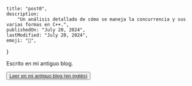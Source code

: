 
	title: "post0",
	description:
		"Un análisis detallado de cómo se maneja la concurrencia y sus varias formas en C++.",
	publishedOn: "July 20, 2024",
	lastModified: "July 20, 2024",
	emoji: "🧵",
}

<ArticleHeader title={metadata.title} date={metadata.publishedOn} />

Escrito en mi antiguo blog.

<Button>
	<a href="https://alowlevelbunker.blogspot.com/2024/03/c-concurrency-by-example.html"
		 target="_blank"
		 rel="noopener noreferrer"
	>
		Leer en mi antiguo blog (en inglés)
	</a>
</Button>